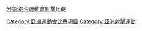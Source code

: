 [[Category:亞洲運動會比賽項目|Category:亞洲運動會比賽項目]]
[[分類:綜合運動會射擊比賽|分類:綜合運動會射擊比賽]]
[[Category:亞洲射擊運動|Category:亞洲射擊運動]]